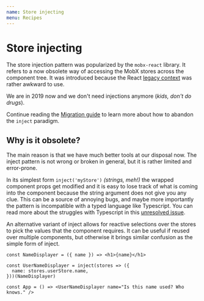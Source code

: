 ```yaml
---
name: Store injecting
menu: Recipes
---
```


# Store injecting

The store injection pattern was popularized by the `mobx-react` library. It refers to a now obsolete way of accessing the MobX stores across the component tree. It was introduced because the React [legacy context](https://reactjs.org/docs/legacy-context.html) was rather awkward to use.

We are in 2019 now and we don't need injections anymore (_kids, don't do drugs_).

Continue reading the [Migration guide](/recipes-migration) to learn more about how to abandon the `inject` paradigm.

## Why is it obsolete?

The main reason is that we have much better tools at our disposal now. The inject pattern is not wrong or broken in general, but it is rather limited and error-prone.

In its simplest form `inject('myStore')` _(strings, meh!)_ the wrapped component props get modified and it is easy to lose track of what is coming into the component because the string argument does not give you any clue. This can be a source of annoying bugs, and maybe more importantly the pattern is incompatible with a typed language like Typescript. You can read more about the struggles with Typescript in this [unresolved issue](https://github.com/mobxjs/mobx-react/issues/256).

An alternative variant of inject allows for reactive selections over the stores to pick the values that the component requires. It can be useful if reused over multiple components, but otherwise it brings similar confusion as the simple form of inject.

```tsx
const NameDisplayer = ({ name }) => <h1>{name}</h1>

const UserNameDisplayer = inject(stores => ({
  name: stores.userStore.name,
}))(NameDisplayer)

const App = () => <UserNameDisplayer name="Is this name used? Who knows." />
```

[context-legacy]: https://reactjs.org/docs/legacy-context.html
